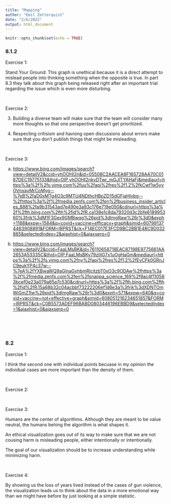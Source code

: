```yaml
---
title: "Mapping"
author: "Emil Zetterquist"
date: "2/6/2022"
output: html_document
---
```


```r
knitr::opts_chunk$set(echo = TRUE)
```

### 8.1.2

Exercise 1:

Stand Your Ground: This graph is unethical because it is a direct attempt to mislead people into thinking something when the opposite is true. In part 8.3 they talk about this graph being released right after an important trial regarding the issue which is even more disturbing.

<br>

Exercise 2:

3. Building a diverse team will make sure that the team will consider many more thoughts so that one perspective doesn't get prioritized.

10. Respecting critisism and haviong open discussions about errors make sure that you don't publish things that might be misleading.

<br>

Exercise 3:

a) <https://www.bing.com/images/search?view=detailV2&ccid=yhOOHI2n&id=05508C2AACEA8F165728AA70C0187DEC19775133&thid=OIP.yhOOHI2nkyDTwr_mGJlTYAHaFj&mediaurl=https%3a%2f%2fs.yimg.com%2fuu%2fapi%2fres%2f1.2%2fkCwf1w5yyOVnxayMrCoMyg--%7eB%2faD0xMTg4O3c9MTU4NDthcHBpZD15dGFjaHlvbg--%2fhttps%3a%2f%2fmedia.zenfs.com%2fen%2fbusiness_insider_articles_888%2fa9b31543ad7e490e3a93c176e719e050&cdnurl=https%3a%2f%2fth.bing.com%2fth%2fid%2fR.ca138e1c8da79320d3c2bfe618995360%3frik%3dM1F3Gex9GMBwqg%26pid%3dImgRaw%26r%3d0&exph=1188&expw=1584&q=covid+vaccine+efficacy+graph&simid=607991374463908891&FORM=IRPRST&ck=F14EC017E3FCD9BC2BB1E48C9D032865&selectedIndex=2&ajaxhist=0&ajaxserp=0>

b) <https://www.bing.com/images/search?view=detailV2&ccid=FaaLMsBK&id=76110658718EAC87198E9775661AA2653A53335C&thid=OIP.FaaLMsBKy79zIiIG7x1uOgHaGm&mediaurl=https%3a%2f%2fs.yimg.com%2fny%2fapi%2fres%2f1.2%2fEvCFk0GRnJC9eukYP4c37w--%7eA%2fYXBwaWQ9aGlnaGxhbmRlcjtzbT0xO3c9ODAw%2fhttps%3a%2f%2fmedia.zenfs.com%2fen%2fsnappa_science_169%2f9ac4f110563bcef0e23a079a65a7c530&cdnurl=https%3a%2f%2fth.bing.com%2fth%2fid%2fR.15a68b32c04acbbf73222206ef1d6e3a%3frik%3dXDNTOmWiGmZ1lw%26pid%3dImgRaw%26r%3d0&exph=571&expw=640&q=covid+vaccine+not+effective+graph&simid=608051216234651857&FORM=IRPRST&ck=C0B5573ADEF96BABD0803446196EBBD9&selectedIndex=1&ajaxhist=0&ajaxserp=0>

<br> <br> <br>

### 8.2

Exercise 1:

I think the second one with individual points becuase in my opinion the individual cases are more important than the density of them.

<br>

Exercise 2:

<br>

Exercise 3:

Humans are the center of algorithms. Although they are meant to be value neutral, the humans behing the algorithm is what shapes it.

An ethical visualization goes out of its way to make sure that we are not cousing harm is misleading people, either intentionally or intentionally. 

The goal of our visualization should be to increase understanding while minimizing harm.

<br>

Exercise 4:

By showing us the loss of years lived instead of the cases of gun violence, the visualization leads us to think about the data in a more emotional way than we might have before by just looking at a simple statistic.


